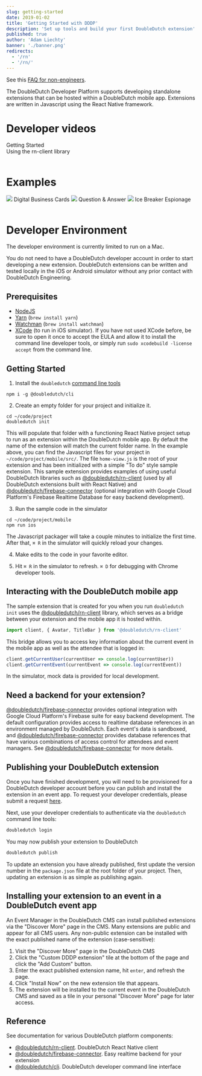 ```yaml
---
slug: getting-started
date: 2019-01-02
title: 'Getting Started with DDDP'
description: 'Set up tools and build your first DoubleDutch extension'
published: true
author: 'Adam Liechty'
banner: './banner.png'
redirects:
  - '/rn'
  - '/rn/'
---
```




See this [FAQ for non-engineers](./faq).

The DoubleDutch Developer Platform supports developing standalone extensions that can be hosted
within a DoubleDutch mobile app. Extensions are written in Javascript using the React Native
framework.

# Developer videos

<Table columns={2}>
  <div>
    <YouTube title="Getting started" videoId="tz0Fx0YQvS0" />
    Getting Started
  </div>
  <div>
    <YouTube title="Using the rn-client library" videoId="LrdQl9G8jYo" />
    Using the rn-client library
  </div>
</Table>

# Examples

<Table columns={3}>
  <Link to="https://github.com/doubledutch/digital-business-cards">
    <img src={digitalBusinessCards} />
    Digital Business Cards
  </Link>
  <Link to="https://github.com/doubledutch/question-and-answer">
    <img src={questionAnswer} />
    Question &amp; Answer
  </Link>
  <Link to="https://github.com/doubledutch/ice-breaker-espionage">
    <img src={iceBreakerEspionage} />
    Ice Breaker Espionage
  </Link>
</Table>

# Developer Environment

The developer environment is currently limited to run on a Mac.

You do not need to have a DoubleDutch developer account in order to start developing a new extension.
DoubleDutch extensions can be written and tested locally in the iOS or Android simulator without any
prior contact with DoubleDutch Engineering.

## Prerequisites

- [NodeJS]
- [Yarn] (`brew install yarn`)
- [Watchman] (`brew install watchman`)
- [XCode] (to run in iOS simulator). If you have not used XCode before, be sure to open it once to
  accept the EULA and allow it to install the command line developer tools, or simply run `sudo xcodebuild -license accept`
  from the command line.

## Getting Started

1. Install the `doubledutch` [command line tools][@doubledutch/cli]

```
npm i -g @doubledutch/cli
```

2. Create an empty folder for your project and initialize it.

```
cd ~/code/project
doubledutch init
```

This will populate that folder with a functioning React Native project setup to run as an extension
within the DoubleDutch mobile app. By default the name of the extension will match the current folder
name. In the example above, you can find the Javascript files for your project in
`~/code/project/mobile/src/`. The file `home-view.js` is the root of your extension and has been
initialized with a simple "To do" style sample extension. This sample extension provides examples of
using useful DoubleDutch libraries such as [@doubledutch/rn-client] (used by all DoubleDutch extensions
built with React Native) and [@doubledutch/firebase-connector] (optional integration with Google Cloud
Platform's Firebase Realtime Database for easy backend development).

3. Run the sample code in the simulator

```
cd ~/code/project/mobile
npm run ios
```

The Javascript packager will take a couple minutes to initialize the first time. After that, `⌘ R` in the
simulator will quickly reload your changes.

4. Make edits to the code in your favorite editor. <VSCode /><Atom /><Sublime />
   
5. Hit `⌘ R` in the simulator to refresh.  `⌘ D` for debugging with Chrome developer tools.

## Interacting with the DoubleDutch mobile app

The sample extension that is created for you when you run `doubledutch init` uses the [@doubledutch/rn-client]
library, which serves as a bridge between your extension and the mobile app it is hosted within.

```js
import client, { Avatar, TitleBar } from '@doubledutch/rn-client'
```

This bridge allows you to access key information about the current event in the mobile app as well as the
attendee that is logged in:

```js
client.getCurrentUser(currentUser => console.log(currentUser))
client.getCurrentEvent(currentEvent => console.log(currentEvent))
```

In the simulator, mock data is provided for local development.

## Need a backend for your extension?

[@doubledutch/firebase-connector] provides optional integration with Google Cloud Platform's Firebase suite
for easy backend development. The default configuration provides access to realtime database references
in an environment managed by DoubleDutch. Each event's data is sandboxed, and [@doubledutch/firebase-connector]
provides database references that have various combinations of access control for attendees and event managers.
See [@doubledutch/firebase-connector] for more details.

## Publishing your DoubleDutch extension

Once you have finished development, you will need to be provisioned for a DoubleDutch developer account
before you can publish and install the extension in an event app. To request your developer credentials,
please submit a request [here](https://developer.doubledutch.me/hc/en-us/requests/new).

Next, use your developer credentials to authenticate via the `doubledutch` command line tools:

```bash
doubledutch login
```

You may now publish your extension to DoubleDutch

```bash
doubledutch publish
```

To update an extension you have already published, first update the version number in the `package.json`
file at the root folder of your project. Then, updating an extension is as simple as publishing again.

## Installing your extension to an event in a DoubleDutch event app

An Event Manager in the DoubleDutch CMS can install published extensions via the "Discover More" page in the CMS.
Many extensions are public and appear for all CMS users. Any non-public extension can be installed with the exact
published name of the extension (case-sensitive):

1. Visit the "Discover More" page in the DoubleDutch CMS
1. Click the "Custom DDDP extension" tile at the bottom of the page and click the "Add Custom" button.
1. Enter the exact published extension name, hit `enter`, and refresh the page.
1. Click "Install Now" on the new extension tile that appears.
1. The extension will be installed to the current event in the DoubleDutch CMS and saved as a tile in your personal
   "Discover More" page for later access.

## Reference

See documentation for various DoubleDutch platform components:

- [@doubledutch/rn-client].  DoubleDutch React Native client
- [@doubledutch/firebase-connector].  Easy realtime backend for your extension
- [@doubledutch/cli].  DoubleDutch developer command line interface

[@doubledutch/rn-client]: https://www.npmjs.com/package/@doubledutch/rn-client
[@doubledutch/firebase-connector]: https://www.npmjs.com/package/@doubledutch/firebase-connector
[@doubledutch/cli]: https://www.npmjs.com/package/@doubledutch/cli
[NodeJS]: https://nodejs.org
[Watchman]: http://brewformulas.org/Watchman
[Yarn]: https://yarnpkg.com/en/docs/install
[XCode]: https://developer.apple.com/xcode/
